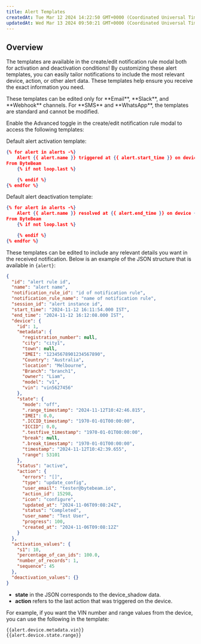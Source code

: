 ```yaml
---
title: Alert Templates
createdAt: Tue Mar 12 2024 14:22:50 GMT+0000 (Coordinated Universal Time)
updatedAt: Wed Mar 13 2024 09:50:21 GMT+0000 (Coordinated Universal Time)
---
```


## Overview

The templates are available in the create/edit notification rule modal both for activation and deactivation conditions! By customizing these alert templates, you can easily tailor notifications to include the most relevant device, action, or other alert data. These templates help ensure you receive the exact information you need.

<Warning>
These templates can be edited only for **Email**, **Slack**, and **Webhook** channels. For **SMS** and **WhatsApp**, the templates are standard and cannot be modified.
</Warning>

Enable the Advanced toggle in the create/edit notification rule modal to access the following templates:

Default alert activation template:

```json JSON
{% for alert in alerts -%}
    Alert {{ alert.name }} triggered at {{ alert.start_time }} on device {{ alert.device.id }}
From ByteBeam
    {% if not loop.last %}

    {% endif %}
{% endfor %}
```

Default alert deactivation template:

```json JSON
{% for alert in alerts -%}
    Alert {{ alert.name }} resolved at {{ alert.end_time }} on device {{ alert.device.id }}
From ByteBeam
    {% if not loop.last %}

    {% endif %}
{% endfor %}
```

These templates can be edited to include any relevant details you want in the received notification. Below is an example of the JSON structure that is available in `{alert}`:

```json JSON
{
  "id": "alert rule id",
  "name": "alert name",
  "notification_rule_id": "id of notification rule",
  "notification_rule_name": "name of notification rule",
  "session_id": "alert instance id",
  "start_time": "2024-11-12 16:11:54.000 IST",
  "end_time": "2024-11-12 16:12:08.000 IST",
  "device": {
    "id": 1,
    "metadata": {
      "registration_number": null,
      "city": "city1",
      "town": null,
      "IMEI": "12345678901234567890",
      "Country": "Australia",
      "location": "Melbourne",
      "Branch": "branch1",
      "owner": "Liam",
      "model": "v1",
      "vin": "vin5627456"
    },
    "state": {
      "mode": "off",
      ".range_timestamp": "2024-11-12T10:42:46.815",
      "IMEI": 0.0,
      ".ICCID_timestamp": "1970-01-01T00:00:00",
      "ICCID": 0.0,
      ".testfive_timestamp": "1970-01-01T00:00:00",
      "break": null,
      ".break_timestamp": "1970-01-01T00:00:00",
      "timestamp": "2024-11-12T10:42:39.655",
      "range": 53101
    },
    "status": "active",
    "action": {
      "errors": "[]",
      "type": "update_config",
      "user_email": "tester@bytebeam.io",
      "action_id": 15298,
      "icon": "configure",
      "updated_at": "2024-11-06T09:08:24Z",
      "status": "Completed",
      "user_name": "Test User",
      "progress": 100,
      "created_at": "2024-11-06T09:08:12Z"
    }
  },
  "activation_values": {
    "s1": 10,
    "percentage_of_can_ids": 100.0,
    "number_of_records": 1,
    "sequence": 45
  },
  "deactivation_values": {}
}
```
- **state** in the JSON corresponds to the device_shadow data.
- **action** refers to the last action that was triggered on the device.

For example, if you want the VIN number and range values from the device, you can use the following in the template:

```
{{alert.device.metadata.vin}}
{{alert.device.state.range}}
```

